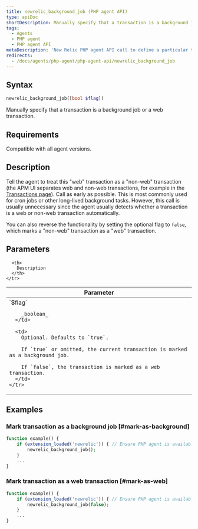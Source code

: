 ```yaml
---
title: newrelic_background_job (PHP agent API)
type: apiDoc
shortDescription: Manually specify that a transaction is a background job or a web transaction.
tags:
  - Agents
  - PHP agent
  - PHP agent API
metaDescription: 'New Relic PHP agent API call to define a particular transaction as a background job (for example, for cron jobs).'
redirects:
  - /docs/agents/php-agent/php-agent-api/newrelic_background_job
---
```


## Syntax

```php
newrelic_background_job([bool $flag])
```

Manually specify that a transaction is a background job or a web transaction.

## Requirements

Compatible with all agent versions.

## Description

Tell the agent to treat this "web" transaction as a "non-web" transaction (the APM UI separates web and non-web transactions, for example in the [Transactions page](/docs/apm/applications-menu/monitoring/transactions-page)). Call as early as possible. This is most commonly used for cron jobs or other long-lived background tasks. However, this call is usually unnecessary since the agent usually detects whether a transaction is a web or non-web transaction automatically.

You can also reverse the functionality by setting the optional flag to `false`, which marks a "non-web" transaction as a "web" transaction.

## Parameters

<table>
  <thead>
    <tr>
      <th width="25%">
        Parameter
      </th>

      <th>
        Description
      </th>
    </tr>
  </thead>

  <tbody>
    <tr>
      <td>
        `$flag`

        _boolean_
      </td>

      <td>
        Optional. Defaults to `true`.

        If `true` or omitted, the current transaction is marked as a background job.

        If `false`, the transaction is marked as a web transaction.
      </td>
    </tr>
  </tbody>
</table>

## Examples

### Mark transaction as a background job [#mark-as-background]

```php
function example() {
    if (extension_loaded('newrelic')) { // Ensure PHP agent is available
        newrelic_background_job();
    }
    ...
}
```

### Mark transaction as a web transaction [#mark-as-web]

```php
function example() {
    if (extension_loaded('newrelic')) { // Ensure PHP agent is available
        newrelic_background_job(false);
    }
    ...
}
```
